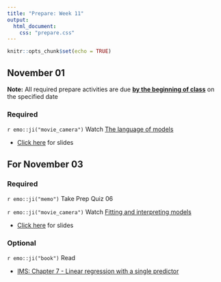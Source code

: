 ```yaml
---
title: "Prepare: Week 11"
output: 
  html_document:
    css: "prepare.css"
---
```


```r
knitr::opts_chunk$set(echo = TRUE)
```

## November 01

**Note:** All required prepare activities are due **<u>by the beginning of class</u>** on the specified date

### Required

`r emo::ji("movie_camera")` Watch [The language of models](https://youtu.be/MWkkvDopBKc)

- [Click here](https://rstudio-education.github.io/datascience-box/course-materials/slides/u4-d01-language-of-models/u4-d01-language-of-models.html#1) for slides


## For November 03

### Required

`r emo::ji("memo")` Take Prep Quiz 06

`r emo::ji("movie_camera")` Watch [Fitting and interpreting models](https://youtu.be/69U92Q3pwnA)

- [Click here](https://rstudio-education.github.io/datascience-box/course-materials/slides/u4-d02-fitting-interpreting-models/u4-d02-fitting-interpreting-models.html#1) for slides

### Optional 

`r emo::ji("book")` Read 

- [IMS: Chapter 7 - Linear regression with a single predictor](https://openintro-ims.netlify.app/model-slr.html) 



